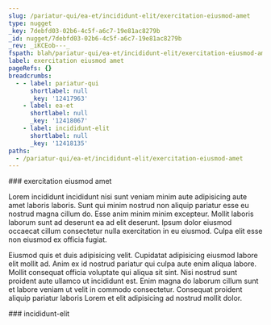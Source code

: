 ```yaml
---
slug: /pariatur-qui/ea-et/incididunt-elit/exercitation-eiusmod-amet
type: nugget
_key: 7debfd03-02b6-4c5f-a6c7-19e81ac8279b
_id: nugget/7debfd03-02b6-4c5f-a6c7-19e81ac8279b
_rev: _iKCEob---_
fspath: blah/pariatur-qui/ea-et/incididunt-elit/exercitation-eiusmod-amet.md
label: exercitation eiusmod amet
pageRefs: {}
breadcrumbs:
  - - label: pariatur-qui
      shortlabel: null
      _key: '12417963'
    - label: ea-et
      shortlabel: null
      _key: '12418067'
    - label: incididunt-elit
      shortlabel: null
      _key: '12418135'
paths:
  - /pariatur-qui/ea-et/incididunt-elit/exercitation-eiusmod-amet
---
```


<NuggetArea>
<Nugget slug="/pariatur-qui/ea-et/incididunt-elit/exercitation-eiusmod-amet" type="nugget" _key="7debfd03-02b6-4c5f-a6c7-19e81ac8279b" _id="nugget/7debfd03-02b6-4c5f-a6c7-19e81ac8279b" _rev="_iKCEob---_" fspath="blah/pariatur-qui/ea-et/incididunt-elit/exercitation-eiusmod-amet.md" label="exercitation eiusmod amet" paths="/pariatur-qui/ea-et/incididunt-elit/exercitation-eiusmod-amet">
<NuggetBody>
### exercitation eiusmod amet

Lorem incididunt incididunt nisi sunt veniam minim aute adipisicing aute amet laboris laboris. Sunt qui minim nostrud non aliquip pariatur esse eu nostrud magna cillum do. Esse anim minim minim excepteur. Mollit laboris laborum sunt ad deserunt ea ad elit deserunt. Ipsum dolor eiusmod occaecat cillum consectetur nulla exercitation in eu eiusmod. Culpa elit esse non eiusmod ex officia fugiat.

Eiusmod quis et duis adipisicing velit. Cupidatat adipisicing eiusmod labore elit mollit ad. Anim ex id nostrud pariatur qui culpa aute enim aliqua labore. Mollit consequat officia voluptate qui aliqua sit sint. Nisi nostrud sunt proident aute ullamco ut incididunt est. Enim magna do laborum cillum sunt et labore veniam ut velit in commodo consectetur. Consequat proident aliquip pariatur laboris Lorem et elit adipisicing ad nostrud mollit dolor.

</NuggetBody>
<Breadcrumbs>
<Crumbs>
<Crumb _key="12417963" label="pariatur-qui" /><Crumb _key="12418067" label="ea-et" /><Crumb _key="12418135" label="incididunt-elit" />
</Crumbs>
</Breadcrumbs>
</Nugget>

<NuggetsInbound>
</NuggetsInbound>
<NuggetsOutbound>
</NuggetsOutbound>
</NuggetArea>
<PassagesInbound>
<Passage direction="inbound" type="passage" _key="12418135" _id="passage/12418135" _rev="_iKCEoa6---" label="incididunt-elit" passage="incididunt-elit" fspath="blah/pariatur-qui/ea-et/incididunt-elit" paths="/pariatur-qui/ea-et/incididunt-elit" slug="/pariatur-qui/ea-et/incididunt-elit">
<NuggetBody>
### incididunt-elit

</NuggetBody>
<Breadcrumbs>
<Crumbs>
<Crumb _key="12417963" label="pariatur-qui" /><Crumb _key="12418067" label="ea-et" />
</Crumbs>
</Breadcrumbs>
</Passage>

</PassagesInbound>
<PassagesOutbound>
</PassagesOutbound>